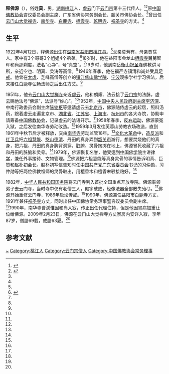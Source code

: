 {{Infobox Buddhist
| 姓名            = 佛源
| 图像            = 
| 图像大小        = 
| 图像说明        =  
| 本名            = 
| 字              =  
| 号              =  真空
| 法号            =  佛源
| 出生            = {{birth date|1922|04|12}}
| 出生地点        = {{ROC-1912}}[[湖南省|湖南省]][[益阳市|益阳市]][[桃江县|桃江县]]
| 圆寂            = {{death date and age|2009|02|23|1922|04|12}}
| 圆寂地点        = {{PRC}}[[广东省|广东省]][[韶关市|韶关市]][[乳源县|乳源县]][[云门山大觉禅寺|云门山大觉禅寺]]
| 著名成就        = 
| 宗派            = [[云门宗|云门宗]]
| 呼号            = 
| 修行法门        = 
| 头衔            = 
| 教育程度        = 焦山佛学院<br>宁波观宗学社
| 驻锡于          = 
| 师承            = [[释虚云|虚云]]
| 徒弟与学生      = 
| 著作            = 
| 译作            = 
| 奖项            = 
| 何者的化身与转世 = 
| 转世为          = 
| 传人            = 
| 签名            = 
| 备註            = 
}}
'''释佛源'''（{{bd|1922年|4月12日|2009年|2月23日|catIdx=Fo佛}}），俗姓'''莫'''，男，[[湖南省|湖南]][[桃江县|桃江]]人，[[释虚云|虚云]]门下[[云门宗|云门宗]]第十三代传人。<ref name="temple">{{cite news |title=佛源老和尚年谱1958-1980（36-58岁）：冒死保护六祖真身 |url=https://fo.ifeng.com/a/20190326/45586191_0.shtml |accessdate=2020-09-05 |work=凤凰网 |date=2019-03-26}}</ref><ref name="Buddhist">{{cite news |title=虚云老和尚的侍者：佛源长老 |url=https://fo.ifeng.com/a/20141021/40842647_0.shtml |accessdate=2020-09-05 |work=凤凰网 |date=2014-10-21}}</ref>原[[中国佛教协会|中国佛教协会]]咨议委员会副主席、广东省佛协常务副会长、韶关市佛协会长。<ref name="Buddhist"/>曾出任[[云门山大觉禅寺|云门山大觉禅寺]]、[[南华寺|南华寺]]、[[白鹿寺|白鹿寺]]、[[栖霞寺_(益阳市)|栖霞寺]]、[[乾明寺|乾明寺]]、[[祝圣寺_(衡山)|祝圣寺]]的方丈。<ref name="Buddhist"/>

==生平==
1922年4月12日，释佛源出生在[[湖南省|湖南省]][[益阳市|益阳市]][[桃江县|桃江县]]。<ref name="Buddhist"/>父亲莫芳有，母亲贾孺人。家中有3个哥哥3个姐姐4个弟弟。<ref>{{cite news |title=佛源老和尚:習仲勳下死令保護六祖真身舍利 |url=http://bodhi.takungpao.com.hk/sspt/sramana/2014-12/2874505.html |accessdate=2020-09-05 |work=大公报 |date=2014-12-31}}</ref>18岁时，他在益阳市会龙山[[栖霞寺_(益阳市)|栖霞寺]]舅舅智晖和尚那剃度，法名“心净”，号“真空”。<ref name="Buddhist"/>19岁时，他到南岳[[衡山|衡山]][[祝圣寺|祝圣寺]]佛教讲习所，亲近空也、明真、灵涛等高僧。<ref name="Buddhist"/>1946年春季，他在[[福严寺|福严寺]]镇清和尚处受[[具足戒|具足戒]]。他曾在[[释太虚|太虚]]、芝峰高僧等创立的[[镇江市|镇江]][[焦山佛学院|焦山佛学院]]、[[宁波市|宁波]]观宗学社学习佛法，后来接任白鹿寺弘畅法师之后出任方丈。<ref name="Buddhist"/>

1951年，他去[[云门山大觉禅寺|云门山大觉禅寺]]亲近[[释虚云|虚云]]，他和朗耀、法云接了[[云门宗|云门宗]]的法脉，虚云赐他法号“佛源”，法派号“妙心”。<ref name="Buddhist"/>1952年，[[中华人民共和国副主席|中国中央人民政府副主席]][[李济深|李济深]]、中南行政委员会副主席[[陈铭枢|陈铭枢]]等邀请虚云去[[北京市|北京市]]，佛源随侍虚云的起居，照料汤药，跟着虚云走遍北京市、[[湖北省|湖北省]]、[[江苏省|江苏省]]、[[上海市|上海市]]、[[杭州市|杭州市]]的各大寺院，协助申请筹备[[中国佛教协会|中国佛教协会]]，记录虚云的法语开示。<ref name="Buddhist"/>1958年春季，[[反右运动|反右运动]]，佛源蒙冤入狱，之后发往南华寺劳动改造。<ref name="temple"/>1959年3月发往芙蓉山劳教农场改造，直到1961年中秋节后才被释放，交由[[南华寺|南华寺]]劳动监管18年。<ref name="temple"/>[[文化大革命|文化大革命]]中，[[造反派|造反派]]和[[红卫兵|红卫兵]]把[[六祖慧能|六祖慧能]]、[[憨山德清|憨山德清]]、丹田的真身弄到[[韶关市|韶关市]]游行，想要焚烧他们的真身，把六祖、丹田的真身胸背洞穿，脏腑、灵骨掏掷在地上，佛源冒死收藏了六祖和丹田的脏腑和灵骨。<ref name="temple"/>1979年，佛源恢复名誉，他受邀到[[中国佛学院|中国佛学院]]主讲[[律宗|律学]]，兼任外事接待、文物管理。<ref name="temple"/>佛源把六祖慧能等真身灵骨的事情告诉明真、巨赞和[[赵朴初|赵朴初]]会长。赵朴初写信告知时任[[中国共产党广东省委员会|中国共产党广东省委员会]]书记的[[习仲勋|习仲勋]]，习仲勋等把两位佛教祖师的灵骨取出，用檀香木和檀香末驳接粘好。<ref name="temple"/>

1982年，[[中华人民共和国国务院|中华人民共和国国务院]]将云门寺列入首批全国重点开放寺院。佛源率领弟子去云门寺，当时寺中仅有老僧三人，殿宇破败，经像法器全部散失殆尽。<ref name="Buddhist"/>佛源开始重修云门寺，1986年启坛传戒。<ref name="Buddhist"/>1990年，佛源兼任益阳市[[白鹿寺|白鹿寺]]方丈，1991年兼任[[祝圣寺_(衡山)|祝圣寺]]方丈，同时出任中国佛协常务理事暨咨议委员会副主席。<ref name="Buddhist"/>1990年，南华寺曹溪惟因和尚入寂，传正出任代理住持，但是他因胃病加重让位给佛源。2009年2月23日，佛源在云门山大觉禅寺方丈寮房内安详入寂，享年87岁，僧腊69载，戒腊63夏。<ref name="Buddhist"/>

== 参考文献 ==
{{reflist}}

{{Navboxes 
| title  = 佛源在[[中国佛教协会|中国佛教协会]]的职务
| list1  =
{{中国佛教协会第五届理事会}}
{{中国佛教协会第六届理事会}}
}}

{{Authority control}}
{{DEFAULTSORT:Fo佛源}}
[[Category:莫姓|~]]
[[Category:桃江人|Category:桃江人]]
[[Category:云门宗僧人|Category:云门宗僧人]]
[[Category:中国佛教协会常务理事|Category:中国佛教协会常务理事]]